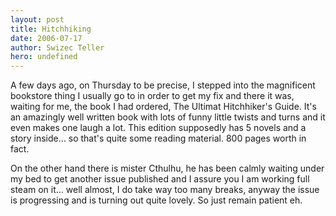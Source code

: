 ```yaml
---
layout: post
title: Hitchhiking
date: 2006-07-17
author: Swizec Teller
hero: undefined
---
```


A few days ago, on Thursday to be precise, I stepped into the magnificent bookstore thing I usually go to in order to get my fix and there it was, waiting for me, the book I had ordered, The Ultimat Hitchhiker's Guide. It's an amazingly well written book with lots of funny little twists and turns and it even makes one laugh a lot. This edition supposedly has 5 novels and a story inside... so that's quite some reading material. 800 pages worth in fact.  
  
On the other hand there is mister Cthulhu, he has been calmly waiting under my bed to get another issue published and I assure you I am working full steam on it... well almost, I do take way too many breaks, anyway the issue is progressing and is turning out quite lovely. So just remain patient eh.

